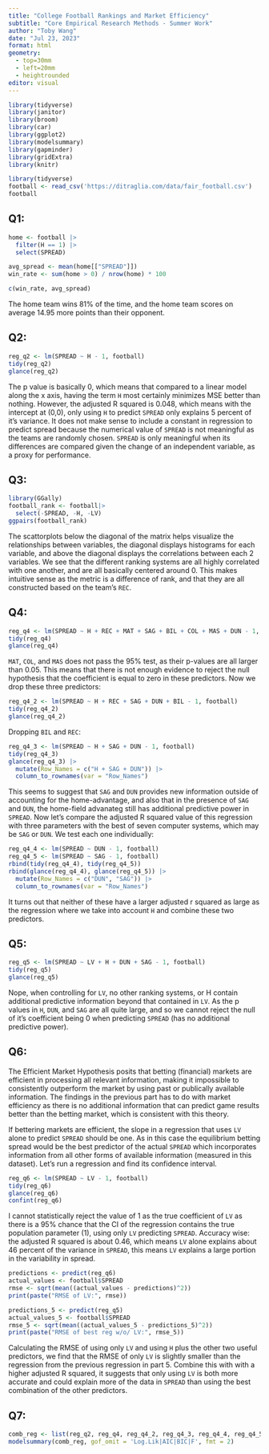 ```yaml
---
title: "College Football Rankings and Market Efficiency"
subtitle: "Core Empirical Research Methods - Summer Work"
author: "Toby Wang"
date: "Jul 23, 2023"
format: html
geometry:
  - top=30mm
  - left=20mm
  - heightrounded
editor: visual
---
```


```r
library(tidyverse)
library(janitor)
library(broom)
library(car)
library(ggplot2)
library(modelsummary)
library(gapminder)
library(gridExtra)
library(knitr)
```

```r
library(tidyverse)
football <- read_csv('https://ditraglia.com/data/fair_football.csv')
football
```

## Q1:

```r
home <- football |> 
  filter(H == 1) |>
  select(SPREAD)

avg_spread <- mean(home[["SPREAD"]])
win_rate <- sum(home > 0) / nrow(home) * 100

c(win_rate, avg_spread)
```

The home team wins 81% of the time, and the home team scores on average 14.95 more points than their opponent.

## Q2:

```r
reg_q2 <- lm(SPREAD ~ H - 1, football) 
tidy(reg_q2)
glance(reg_q2)
```

The p value is basically 0, which means that compared to a linear model along the x axis, having the term `H` most certainly minimizes MSE better than nothing. However, the adjusted R squared is 0.048, which means with the intercept at (0,0), only using `H` to predict `SPREAD` only explains 5 percent of it's variance. It does not make sense to include a constant in regression to predict spread because the numerical value of `SPREAD` is not meaningful as the teams are randomly chosen. `SPREAD` is only meaningful when its differences are compared given the change of an independent variable, as a proxy for performance.

## Q3:

```r
library(GGally)
football_rank <- football|>
  select(-SPREAD, -H, -LV)
ggpairs(football_rank)
```

The scattorplots below the diagonal of the matrix helps visualize the relationships between variables, the diagonal displays histograms for each variable, and above the diagonal displays the correlations between each 2 variables. We see that the different ranking systems are all highly correlated with one another, and are all basically centered around 0. This makes intuitive sense as the metric is a difference of rank, and that they are all constructed based on the team's `REC`.

## Q4:

```r
reg_q4 <- lm(SPREAD ~ H + REC + MAT + SAG + BIL + COL + MAS + DUN - 1, football)
tidy(reg_q4)
glance(reg_q4)
```

`MAT`, `COL`, and `MAS` does not pass the 95% test, as their p-values are all larger than 0.05. This means that there is not enough evidence to reject the null hypothesis that the coefficient is equal to zero in these predictors. Now we drop these three predictors:

```r
reg_q4_2 <- lm(SPREAD ~ H + REC + SAG + DUN + BIL - 1, football)
tidy(reg_q4_2)
glance(reg_q4_2)
```

Dropping `BIL` and `REC`:

```r
reg_q4_3 <- lm(SPREAD ~ H + SAG + DUN - 1, football)
tidy(reg_q4_3)
glance(reg_q4_3) |> 
  mutate(Row_Names = c("H + SAG + DUN")) |>
  column_to_rownames(var = "Row_Names")
```

This seems to suggest that `SAG` and `DUN` provides new information outside of accounting for the home-advantage, and also that in the presence of `SAG` and `DUN`, the home-field advanateg still has additional predictive power in `SPREAD`. Now let's compare the adjusted R squared value of this regression with three parameters with the best of seven computer systems, which may be `SAG` or `DUN`. We test each one individually:

```r
reg_q4_4 <- lm(SPREAD ~ DUN - 1, football)
reg_q4_5 <- lm(SPREAD ~ SAG - 1, football)
rbind(tidy(reg_q4_4), tidy(reg_q4_5))
rbind(glance(reg_q4_4), glance(reg_q4_5)) |>
  mutate(Row_Names = c("DUN", "SAG")) |>
  column_to_rownames(var = "Row_Names")
```

It turns out that neither of these have a larger adjusted r squared as large as the regression where we take into account `H` and combine these two predictors.

## Q5:

```r
reg_q5 <- lm(SPREAD ~ LV + H + DUN + SAG - 1, football)
tidy(reg_q5)
glance(reg_q5)
```

Nope, when controlling for `LV`, no other ranking systems, or H contain additional predictive information beyond that contained in `LV`. As the p values in `H`, `DUN`, and `SAG` are all quite large, and so we cannot reject the null of it's coefficient being 0 when predicting `SPREAD` (has no additional predictive power).

## Q6:

The Efficient Market Hypothesis posits that betting (financial) markets are efficient in processing all relevant information, making it impossible to consistently outperform the market by using past or publically available information. The findings in the previous part has to do with market efficiency as there is no additional information that can predict game results better than the betting market, which is consistent with this theory.

If bettering markets are efficient, the slope in a regression that uses `LV` alone to predict `SPREAD` should be one. As in this case the equilibrium betting spread would be the best predictor of the actual `SPREAD` which incorporates information from all other forms of available information (measured in this dataset). Let's run a regression and find its confidence interval.

```r
reg_q6 <- lm(SPREAD ~ LV - 1, football)
tidy(reg_q6)
glance(reg_q6)
confint(reg_q6)
```

I cannot statistically reject the value of 1 as the true coefficient of `LV` as there is a 95% chance that the CI of the regression contains the true population parameter (1), using only `LV` predicting `SPREAD`. Accuracy wise: the adjusted R squared is about 0.46, which means `LV` alone explains about 46 percent of the variance in `SPREAD`, this means `LV` explains a large portion in the variability in spread.

```r
predictions <- predict(reg_q6)
actual_values <- football$SPREAD
rmse <- sqrt(mean((actual_values - predictions)^2))
print(paste("RMSE of LV:", rmse))

predictions_5 <- predict(reg_q5)
actual_values_5 <- football$SPREAD
rmse_5 <- sqrt(mean((actual_values_5 - predictions_5)^2))
print(paste("RMSE of best reg w/o/ LV:", rmse_5))
```

Calculating the RMSE of using only `LV` and using `H` plus the other two useful predictors, we find that the RMSE of only `LV` is slightly smaller than the regression from the previous regression in part 5. Combine this with with a higher adjusted R squared, it suggests that only using `LV` is both more accurate and could explain more of the data in `SPREAD` than using the best combination of the other predictors.

## Q7:

```r
comb_reg <- list(reg_q2, reg_q4, reg_q4_2, reg_q4_3, reg_q4_4, reg_q4_5, reg_q5, reg_q6)
modelsummary(comb_reg, gof_omit = 'Log.Lik|AIC|BIC|F', fmt = 2)
```
